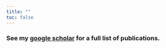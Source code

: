 ```yaml
---
title: ""
toc: false
---
```


### See my [google scholar](https://scholar.google.com/citations?user=xB64MDUAAAAJ) for a full list of publications.
